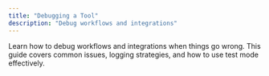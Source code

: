 ```yaml
---
title: "Debugging a Tool"
description: "Debug workflows and integrations"
---
```


Learn how to debug workflows and integrations when things go wrong. This guide covers common issues, logging strategies, and how to use test mode effectively.

